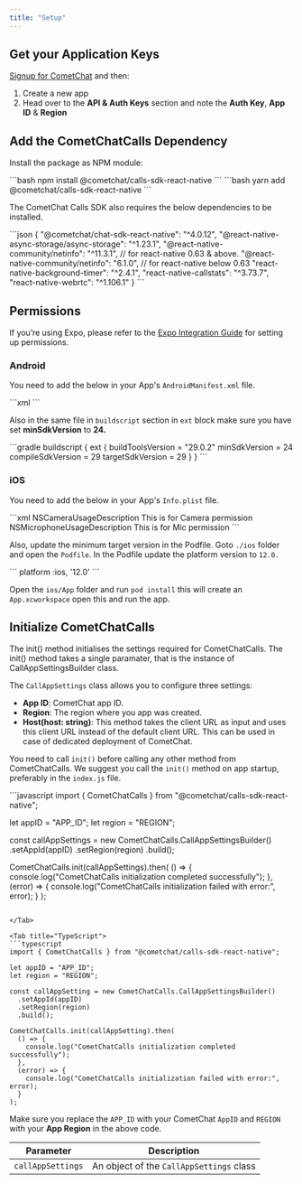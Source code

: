 ```yaml
---
title: "Setup"
---
```




## Get your Application Keys

[Signup for CometChat](https://app.cometchat.com) and then:

1. Create a new app
2. Head over to the **API & Auth Keys** section and note the **Auth Key**, **App ID** & **Region**

## Add the CometChatCalls Dependency

Install the package as NPM module:

<Tabs>
<Tab title="npm">
```bash
npm install @cometchat/calls-sdk-react-native
```

</Tab>

<Tab title="yarn">
```bash
yarn add @cometchat/calls-sdk-react-native
```

</Tab>

</Tabs>

The CometChat Calls SDK also requires the below dependencies to be installed.

<Tabs>
<Tab title="package.json">
```json
{
  "@cometchat/chat-sdk-react-native": "^4.0.12",
  "@react-native-async-storage/async-storage": "^1.23.1",
  "@react-native-community/netinfo": "^11.3.1", // for react-native 0.63 & above.
  "@react-native-community/netinfo": "6.1.0", // for react-native below 0.63
  "react-native-background-timer": "^2.4.1",
  "react-native-callstats": "^3.73.7",
  "react-native-webrtc": "^1.106.1"
}
```

</Tab>

</Tabs>

## Permissions

<Note>

If you’re using Expo, please refer to the [Expo Integration Guide](/docs/sdk/react-native/expo-integration-guide) for setting up permissions.

</Note>

### Android

You need to add the below in your App's `AndroidManifest.xml` file.

<Tabs>
<Tab title="AndroidManifest.xml">
```xml
<uses-permission android:name="android.permission.INTERNET" />
<uses-permission android:name="android.permission.CAMERA" />
<uses-permission android:name="android.permission.MODIFY_AUDIO_SETTINGS" />
<uses-permission android:name="android.permission.RECORD_AUDIO" />
<uses-permission android:name="android.permission.ACCESS_NETWORK_STATE" />
```

</Tab>

</Tabs>

Also in the same file in `buildscript` section in `ext` block make sure you have set **minSdkVersion** to **24.**

<Tabs>
<Tab title="build.gradle">
```gradle
buildscript {
  ext {
      buildToolsVersion = "29.0.2"
      minSdkVersion = 24
      compileSdkVersion = 29
      targetSdkVersion = 29
  }
}
```

</Tab>

</Tabs>

### iOS

You need to add the below in your App's `Info.plist` file.

<Tabs>
<Tab title="Info.plist">
```xml
<key>NSCameraUsageDescription</key>
<string>This is for Camera permission</string>
<key>NSMicrophoneUsageDescription</key>
<string>This is for Mic permission</string>
```

</Tab>

</Tabs>

Also, update the minimum target version in the Podfile. Goto `./ios` folder and open the `Podfile`. In the Podfile update the platform version to `12.0.`

<Tabs>
<Tab title="Podfile">
```
platform :ios, '12.0'
```

</Tab>

</Tabs>

Open the `ios/App` folder and run `pod install` this will create an `App.xcworkspace` open this and run the app.

## Initialize CometChatCalls

The init() method initialises the settings required for CometChatCalls. The init() method takes a single paramater, that is the instance of CallAppSettingsBuilder class.

The `CallAppSettings` class allows you to configure three settings:

* **App ID**: CometChat app ID.
* **Region**: The region where you app was created.
* **Host(host: string)**: This method takes the client URL as input and uses this client URL instead of the default client URL. This can be used in case of dedicated deployment of CometChat.

You need to call `init()` before calling any other method from CometChatCalls. We suggest you call the `init()` method on app startup, preferably in the `index.js` file.

<Tabs>
<Tab title="JavaScript">
```javascript
import { CometChatCalls } from "@cometchat/calls-sdk-react-native";

let appID = "APP_ID";
let region = "REGION";

const callAppSettings = new CometChatCalls.CallAppSettingsBuilder()
  .setAppId(appID)
  .setRegion(region)
  .build();

CometChatCalls.init(callAppSettings).then(
  () => {
    console.log("CometChatCalls initialization completed successfully");
  },
  (error) => {
    console.log("CometChatCalls initialization failed with error:", error);
  }
);
```

</Tab>

<Tab title="TypeScript">
```typescript
import { CometChatCalls } from "@cometchat/calls-sdk-react-native";

let appID = "APP_ID";
let region = "REGION";

const callAppSetting = new CometChatCalls.CallAppSettingsBuilder()
  .setAppId(appID)
  .setRegion(region)
  .build();

CometChatCalls.init(callAppSetting).then(
  () => {
    console.log("CometChatCalls initialization completed successfully");
  },
  (error) => {
    console.log("CometChatCalls initialization failed with error:", error);
  }
);
```

</Tab>

</Tabs>

Make sure you replace the `APP_ID` with your CometChat `AppID` and `REGION` with your **App Region** in the above code.

| Parameter         | Description                              |
| ----------------- | ---------------------------------------- |
| `callAppSettings` | An object of the `CallAppSettings` class |
